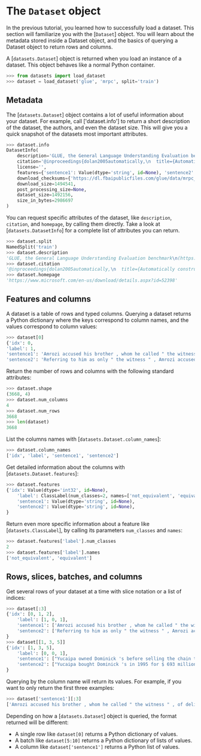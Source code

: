 # The `Dataset` object

In the previous tutorial, you learned how to successfully load a dataset. This section will familiarize you with the [`Dataset`] object. You will learn about the metadata stored inside a Dataset object, and the basics of querying a Dataset object to return rows and columns.

A [`datasets.Dataset`] object is returned when you load an instance of a dataset. This object behaves like a normal Python container.

```py
>>> from datasets import load_dataset
>>> dataset = load_dataset('glue', 'mrpc', split='train')
```

## Metadata

The [`datasets.Dataset`] object contains a lot of useful information about your dataset. For example, call ['dataset.info'] to return a short description of the dataset, the authors, and even the dataset size. This will give you a quick snapshot of the datasets most important attributes.

```py
>>> dataset.info
DatasetInfo(
    description='GLUE, the General Language Understanding Evaluation benchmark\n(https://gluebenchmark.com/) is a collection of resources for training,\nevaluating, and analyzing natural language understanding systems.\n\n', 
    citation='@inproceedings{dolan2005automatically,\n  title={Automatically constructing a corpus of sentential paraphrases},\n  author={Dolan, William B and Brockett, Chris},\n  booktitle={Proceedings of the Third International Workshop on Paraphrasing (IWP2005)},\n  year={2005}\n}\n@inproceedings{wang2019glue,\n  title={{GLUE}: A Multi-Task Benchmark and Analysis Platform for Natural Language Understanding},\n  author={Wang, Alex and Singh, Amanpreet and Michael, Julian and Hill, Felix and Levy, Omer and Bowman, Samuel R.},\n  note={In the Proceedings of ICLR.},\n  year={2019}\n}\n', homepage='https://www.microsoft.com/en-us/download/details.aspx?id=52398', 
    license='', 
    features={'sentence1': Value(dtype='string', id=None), 'sentence2': Value(dtype='string', id=None), 'label': ClassLabel(num_classes=2, names=['not_equivalent', 'equivalent'], names_file=None, id=None), 'idx': Value(dtype='int32', id=None)}, post_processed=None, supervised_keys=None, builder_name='glue', config_name='mrpc', version=1.0.0, splits={'train': SplitInfo(name='train', num_bytes=943851, num_examples=3668, dataset_name='glue'), 'validation': SplitInfo(name='validation', num_bytes=105887, num_examples=408, dataset_name='glue'), 'test': SplitInfo(name='test', num_bytes=442418, num_examples=1725, dataset_name='glue')}, 
    download_checksums={'https://dl.fbaipublicfiles.com/glue/data/mrpc_dev_ids.tsv': {'num_bytes': 6222, 'checksum': '971d7767d81b997fd9060ade0ec23c4fc31cbb226a55d1bd4a1bac474eb81dc7'}, 'https://dl.fbaipublicfiles.com/senteval/senteval_data/msr_paraphrase_train.txt': {'num_bytes': 1047044, 'checksum': '60a9b09084528f0673eedee2b69cb941920f0b8cd0eeccefc464a98768457f89'}, 'https://dl.fbaipublicfiles.com/senteval/senteval_data/msr_paraphrase_test.txt': {'num_bytes': 441275, 'checksum': 'a04e271090879aaba6423d65b94950c089298587d9c084bf9cd7439bd785f784'}}, 
    download_size=1494541, 
    post_processing_size=None, 
    dataset_size=1492156, 
    size_in_bytes=2986697
)
```

You can request specific attributes of the dataset, like `description`, `citation`, and `homepage`, by calling them directly. Take a look at [`datasets.DatasetInfo`] for a complete list of attributes you can return.

```py
>>> dataset.split
NamedSplit('train')
>>> dataset.description
'GLUE, the General Language Understanding Evaluation benchmark\n(https://gluebenchmark.com/) is a collection of resources for training,\nevaluating, and analyzing natural language understanding systems.\n\n'
>>> dataset.citation
'@inproceedings{dolan2005automatically,\n  title={Automatically constructing a corpus of sentential paraphrases},\n  author={Dolan, William B and Brockett, Chris},\n  booktitle={Proceedings of the Third International Workshop on Paraphrasing (IWP2005)},\n  year={2005}\n}\n@inproceedings{wang2019glue,\n  title={{GLUE}: A Multi-Task Benchmark and Analysis Platform for Natural Language Understanding},\n  author={Wang, Alex and Singh, Amanpreet and Michael, Julian and Hill, Felix and Levy, Omer and Bowman, Samuel R.},\n  note={In the Proceedings of ICLR.},\n  year={2019}\n}\n\nNote that each GLUE dataset has its own citation. Please see the source to see\nthe correct citation for each contained dataset.'
>>> dataset.homepage
'https://www.microsoft.com/en-us/download/details.aspx?id=52398'
```

## Features and columns

A dataset is a table of rows and typed columns. Querying a dataset returns a Python dictionary where the keys correspond to column names, and the values correspond to column values:

```py
>>> dataset[0]
{'idx': 0,
'label': 1,
'sentence1': 'Amrozi accused his brother , whom he called " the witness " , of deliberately distorting his evidence .',
'sentence2': 'Referring to him as only " the witness " , Amrozi accused his brother of deliberately distorting his evidence .'}
```

Return the number of rows and columns with the following standard attributes:

```py
>>> dataset.shape
(3668, 4)
>>> dataset.num_columns
4
>>> dataset.num_rows
3668
>>> len(dataset)
3668
```

List the columns names with [`datasets.Dataset.column_names`]:

```py
>>> dataset.column_names
['idx', 'label', 'sentence1', 'sentence2']
```

Get detailed information about the columns with [`datasets.Dataset.features`]:

```py
>>> dataset.features
{'idx': Value(dtype='int32', id=None),
    'label': ClassLabel(num_classes=2, names=['not_equivalent', 'equivalent'], names_file=None, id=None),
    'sentence1': Value(dtype='string', id=None),
    'sentence2': Value(dtype='string', id=None),
}
```

Return even more specific information about a feature like [`datasets.ClassLabel`], by calling its parameters `num_classes` and `names`:

```py
>>> dataset.features['label'].num_classes
2
>>> dataset.features['label'].names
['not_equivalent', 'equivalent']
```

## Rows, slices, batches, and columns

Get several rows of your dataset at a time with slice notation or a list of indices:

```py
>>> dataset[:3]
{'idx': [0, 1, 2],
    'label': [1, 0, 1],
    'sentence1': ['Amrozi accused his brother , whom he called " the witness " , of deliberately distorting his evidence .', "Yucaipa owned Dominick 's before selling the chain to Safeway in 1998 for $ 2.5 billion .", 'They had published an advertisement on the Internet on June 10 , offering the cargo for sale , he added .'],
    'sentence2': ['Referring to him as only " the witness " , Amrozi accused his brother of deliberately distorting his evidence .', "Yucaipa bought Dominick 's in 1995 for $ 693 million and sold it to Safeway for $ 1.8 billion in 1998 .", "On June 10 , the ship 's owners had published an advertisement on the Internet , offering the explosives for sale ."]
}
>>> dataset[[1, 3, 5]]
{'idx': [1, 3, 5],
    'label': [0, 0, 1], 
    'sentence1': ["Yucaipa owned Dominick 's before selling the chain to Safeway in 1998 for $ 2.5 billion .", 'Around 0335 GMT , Tab shares were up 19 cents , or 4.4 % , at A $ 4.56 , having earlier set a record high of A $ 4.57 .', 'Revenue in the first quarter of the year dropped 15 percent from the same period a year earlier .'],
    'sentence2': ["Yucaipa bought Dominick 's in 1995 for $ 693 million and sold it to Safeway for $ 1.8 billion in 1998 .", 'Tab shares jumped 20 cents , or 4.6 % , to set a record closing high at A $ 4.57 .', "With the scandal hanging over Stewart 's company , revenue the first quarter of the year dropped 15 percent from the same period a year earlier ."]
}
```

Querying by the column name will return its values. For example, if you want to only return the first three examples:

```py
>>> dataset['sentence1'][:3]
['Amrozi accused his brother , whom he called " the witness " , of deliberately distorting his evidence .', "Yucaipa owned Dominick 's before selling the chain to Safeway in 1998 for $ 2.5 billion .", 'They had published an advertisement on the Internet on June 10 , offering the cargo for sale , he added .']
```

Depending on how a [`datasets.Dataset`] object is queried, the format returned will be different:

- A single row like `dataset[0]` returns a Python dictionary of values.
- A batch like `dataset[5:10]` returns a Python dictionary of lists of values.
- A column like `dataset['sentence1']` returns a Python list of values.